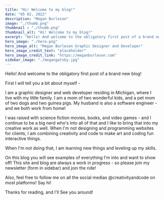 ```yaml
---
title: "Hi! Welcome to my blog!"
date: "05 02, 2022"
description: "Megan Burleson"
image: "./thumb.png"
thumbnail : "./thumb.png"
thumbnail_alt: "Hi! Welcome to my blog!"
excerpt: "Hello! And welcome to the obligatory first post of a brand new blog! Let me introduce myself!"
hero_image: "./hero.png"
hero_image_alt: "Megan Burleson Graphic Designer and Developer"
hero_image_credit_text: "placeholder"
hero_image_credit_link: "https://meganburleson.com"
sidebar_image: "./megangatsby.jpg"
---
```


Hello! And welcome to the obligatory first post of a brand new blog!

First I will tell you a bit about myself -

I am a graphic designer and web developer residing in Michigan, where I live with my little family.
I am a mom of two wonderful kids, and a pet mom of two dogs and two guinea pigs. My husband is also a software engineer - and we both work from home!

I was raised with science fiction movies, books, and video games - and I continue to be a big nerd who's into all of that and I like to bring that into
my creative work as well. When I'm not designing and programming websites for clients, I am combining creativity and code to make art and coding fun interactive things. 

When I'm not doing that, I am learning new things and leveling up my skills.

On this blog you will see examples of everything I'm into and want to show off! This site and blog are always a work in progress - so please join my newsletter (form in sidebar) and join the ride!

Also, feel free to follow me on all the social medias @creativityandcode on most platforms! Say hi!

Thanks for reading, and I'll See you around!
